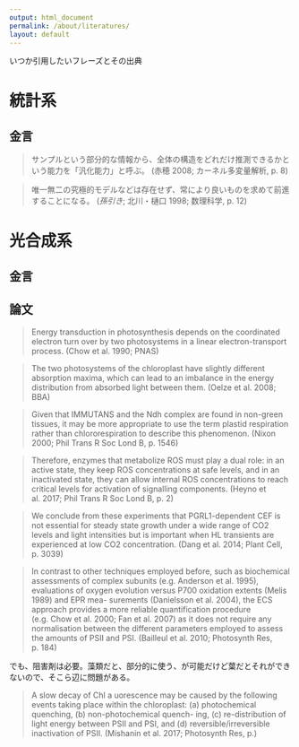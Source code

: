 ```yaml
---
output: html_document
permalink: /about/literatures/
layout: default
---
```


いつか引用したいフレーズとその出典

# 統計系

## 金言

> サンプルという部分的な情報から、全体の構造をどれだけ推測できるかという能力を「汎化能力」と呼ぶ。
> (赤穂 2008; カーネル多変量解析, p. 8)

> 唯一無二の究極的モデルなどは存在せず、常により良いものを求めて前進することになる。
> (*孫引き*; 北川・樋口 1998; 数理科学, p. 12)


# 光合成系

## 金言


## 論文

> Energy transduction in photosynthesis depends on the coordinated electron turn over by two photosystems in a linear electron-transport process.
> (Chow et al. 1990; PNAS)

> The two photosystems of the chloroplast have slightly different absorption maxima, which can lead to an imbalance in the energy distribution from absorbed light between them.
> (Oelze et al. 2008; BBA)

> Given that IMMUTANS and the Ndh complex are found in non-green tissues, it may be more appropriate to use the term plastid respiration rather than chlororespiration to describe this phenomenon.
> (Nixon 2000; Phil Trans R Soc Lond B, p. 1546)

> Therefore, enzymes that metabolize ROS must play a dual role: in an active state, they keep ROS concentrations at safe levels, and in an inactivated state, they can allow internal ROS concentrations to reach critical levels for activation of signalling components.
> (Heyno et al. 2017; Phil Trans R Soc Lond B, p. 2)

> We conclude from these experiments that PGRL1-dependent CEF is not essential for steady state growth under a wide range of CO2 levels and light intensities but is important when HL transients are experienced at low CO2 concentration.
> (Dang et al. 2014; Plant Cell, p. 3039)

>  In contrast to other techniques employed before, such as biochemical assessments of complex subunits (e.g. Anderson et al. 1995), evaluations of oxygen evolution versus P700 oxidation extents (Melis 1989) and EPR mea- surements (Danielsson et al. 2004), the ECS approach provides a more reliable quantification procedure (e.g. Chow et al. 2000; Fan et al. 2007) as it does not require any normalisation between the different parameters employed to assess the amounts of PSII and PSI.
> (Bailleul et al. 2010; Photosynth Res, p. 184)

でも、阻害剤は必要。藻類だと、部分的に使う、が可能だけど葉だとそれができないので、そこら辺に問題がある。

> A slow decay of Chl a  uorescence may be caused by the following events taking place within the chloroplast: (a) photochemical quenching, (b) non-photochemical quench- ing, (c) re-distribution of light energy between PSII and PSI, and (d) reversible/irreversible inactivation of PSII.
> (Mishanin et al. 2017; Photosynth Res, p.)
